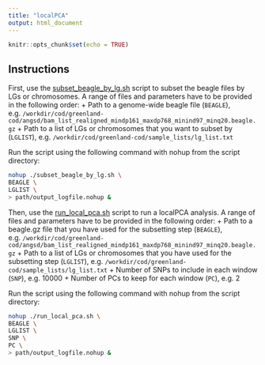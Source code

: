 ```yaml
---
title: "localPCA"
output: html_document
---
```


```r
knitr::opts_chunk$set(echo = TRUE)
```

## Instructions

First, use the [subset_beagle_by_lg.sh](https://github.com/therkildsen-lab/genomic-data-analysis/blob/master/scripts/subset_beagle_by_lg.sh) script to subset the beagle files by LGs or chromosomes. A range of files and parameters have to be provided in the following order:
+ Path to a genome-wide beagle file (`BEAGLE`), e.g. `/workdir/cod/greenland-cod/angsd/bam_list_realigned_mindp161_maxdp768_minind97_minq20.beagle.gz`
+ Path to a list of LGs or chromosomes that you want to subset by (`LGLIST`), e.g. `/workdir/cod/greenland-cod/sample_lists/lg_list.txt`

Run the script using the following command with nohup from the script directory:

```bash
nohup ./subset_beagle_by_lg.sh \
BEAGLE \
LGLIST \
> path/output_logfile.nohup &
```
Then, use the [run_local_pca.sh](https://github.com/therkildsen-lab/genomic-data-analysis/blob/master/scripts/run_local_pca.sh) script to run a localPCA analysis. A range of files and parameters have to be provided in the following order:
+ Path to a beagle.gz file that you have used for the subsetting step (`BEAGLE`), e.g. `/workdir/cod/greenland-cod/angsd/bam_list_realigned_mindp161_maxdp768_minind97_minq20.beagle.gz`
+ Path to a list of LGs or chromosomes that you have used for the subsetting step (`LGLIST`), e.g. `/workdir/cod/greenland-cod/sample_lists/lg_list.txt`
+ Number of SNPs to include in each window (`SNP`), e.g. 10000
+ Number of PCs to keep for each window (`PC`), e.g. 2

Run the script using the following command with nohup from the script directory:

```bash
nohup ./run_local_pca.sh \
BEAGLE \
LGLIST \
SNP \
PC \
> path/output_logfile.nohup &
```